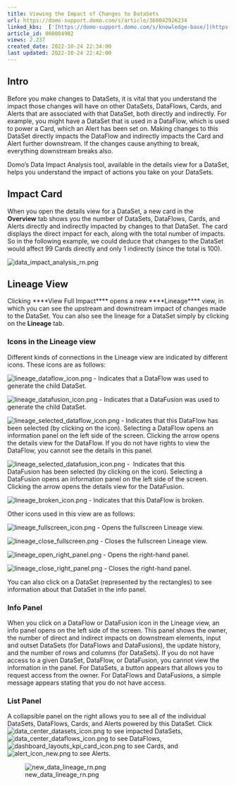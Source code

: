 ```yaml
---
title: Viewing the Impact of Changes to DataSets
url: https://domo-support.domo.com/s/article/360042926234
linked_kbs:  ['[https://domo-support.domo.com/s/knowledge-base/](https://domo-support.domo.com/s/knowledge-base/)', '[https://domo-support.domo.com/s/](https://domo-support.domo.com/s/)', '[https://domo-support.domo.com/s/topic/0TO5w000000Zan2GAC](https://domo-support.domo.com/s/topic/0TO5w000000Zan2GAC)', '[https://domo-support.domo.com/s/topic/0TO5w000000ZanRGAS](https://domo-support.domo.com/s/topic/0TO5w000000ZanRGAS)', '[https://domo-support.domo.com/s/article/360042926234](https://domo-support.domo.com/s/article/360042926234)', '[https://domo-support.domo.com/s/topic/0TO5w000000ZanRGAS/data-center-overview](https://domo-support.domo.com/s/topic/0TO5w000000ZanRGAS/data-center-overview)', '[https://domo-support.domo.com/s/article/360043429933](https://domo-support.domo.com/s/article/360043429933)', '[https://domo-support.domo.com/s/article/360043429953](https://domo-support.domo.com/s/article/360043429953)', '[https://domo-support.domo.com/s/article/360042925494](https://domo-support.domo.com/s/article/360042925494)', '[https://domo-support.domo.com/s/article/360043429913](https://domo-support.domo.com/s/article/360043429913)', '[https://domo-support.domo.com/s/article/4408174643607](https://domo-support.domo.com/s/article/4408174643607)', '[https://domo-support.domo.com/s/login/](https://domo-support.domo.com/s/login/)']
article_id: 000004902
views: 2.237
created_date: 2022-10-24 22:34:00
last updated: 2022-10-24 22:42:00
---
```




Intro
-----


Before you make changes to DataSets, it is vital that you understand the impact those changes will have on other DataSets, DataFlows, Cards, and Alerts that are associated with that DataSet, both directly and indirectly. For example, you might have a DataSet that is used in a DataFlow, which is used to power a Card, which an Alert has been set on. Making changes to this DataSet directly impacts the DataFlow and indirectly impacts the Card and Alert further downstream. If the changes cause anything to break, everything downstream breaks also.  


Domo's Data Impact Analysis tool, available in the details view for a DataSet, helps you understand the impact of actions you take on your DataSets. 


Impact Card
-----------


When you open the details view for a DataSet, a new card in the **Overview** tab shows you the number of DataSets, DataFlows, Cards, and Alerts directly and indirectly impacted by changes to that DataSet. The card displays the direct impact for each, along with the total number of impacts. So in the following example, we could deduce that changes to the DataSet would affect 99 Cards directly and only 1 indirectly (since the total is 100). 


![data_impact_analysis_rn.png](data_impact_analysis_rn.png) 


Lineage View
------------


Clicking ****View Full Impact**** opens a new ****Lineage**** view, in which you can see the upstream and downstream impact of changes made to the DataSet. You can also see the lineage for a DataSet simply by clicking on the **Lineage** tab.


### Icons in the Lineage view


Different kinds of connections in the Lineage view are indicated by different icons. These icons are as follows:


![lineage_dataflow_icon.png](lineage_dataflow_icon.png) - Indicates that a DataFlow was used to generate the child DataSet.


![lineage_datafusion_icon.png](lineage_datafusion_icon.png) - Indicates that a DataFusion was used to generate the child DataSet.


![lineage_selected_dataflow_icon.png](lineage_selected_dataflow_icon.png) - Indicates that this DataFlow has been selected (by clicking on the icon). Selecting a DataFlow opens an information panel on the left side of the screen. Clicking the arrow opens the details view for the DataFlow. If you do not have rights to view the DataFlow, you cannot see the details in this panel. 


![lineage_selected_datafusion_icon.png](lineage_selected_datafusion_icon.png) -  Indicates that this DataFusion has been selected (by clicking on the icon). Selecting a DataFusion opens an information panel on the left side of the screen. Clicking the arrow opens the details view for the DataFusion.


![lineage_broken_icon.png](lineage_broken_icon.png) - Indicates that this DataFlow is broken.


Other icons used in this view are as follows:


![lineage_fullscreen_icon.png](lineage_fullscreen_icon.png) - Opens the fullscreen Lineage view.


![lineage_close_fullscreen.png](lineage_close_fullscreen.png) - Closes the fullscreen Lineage view.


![lineage_open_right_panel.png](lineage_open_right_panel.png) - Opens the right-hand panel.


![lineage_close_right_panel.png](lineage_close_right_panel.png) - Closes the right-hand panel.


You can also click on a DataSet (represented by the rectangles) to see information about that DataSet in the info panel. 


### Info Panel


When you click on a DataFlow or DataFusion icon in the Lineage view, an info panel opens on the left side of the screen. This panel shows the owner, the number of direct and indirect impacts on downstream elements, input and outset DataSets (for DataFlows and DataFusions), the update history, and the number of rows and columns (for DataSets). If you do not have access to a given DataSet, DataFlow, or DataFusion, you cannot view the information in the panel. For DataSets, a button appears that allows you to request access from the owner. For DataFlows and DataFusions, a simple message appears stating that you do not have access.   


### List Panel


A collapsible panel on the right allows you to see all of the individual DataSets, DataFlows, Cards, and Alerts powered by this DataSet. Click ![data_center_datasets_icon.png](data_center_datasets_icon.png) to see impacted DataSets, ![data_center_dataflows_icon.png](data_center_dataflows_icon.png) to see DataFlows, ![dashboard_layouts_kpi_card_icon.png](dashboard_layouts_kpi_card_icon.png) to see Cards, and ![alert_icon_new.png](alert_icon_new.png) to see Alerts.


![new_data_lineage_rn.png](new_data_lineage_rn.png)

